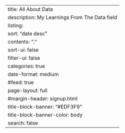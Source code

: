 ---
title: All About Data
description: My Learnings From The Data field
listing:
  sort: "date desc"
  contents: "."
  sort-ui: false
  filter-ui: false
  categories: true
  date-format: medium
  #feed: true
page-layout: full
#margin-header: signup.html
title-block-banner: "#EDF3F9"
title-block-banner-color: body
search: false
---